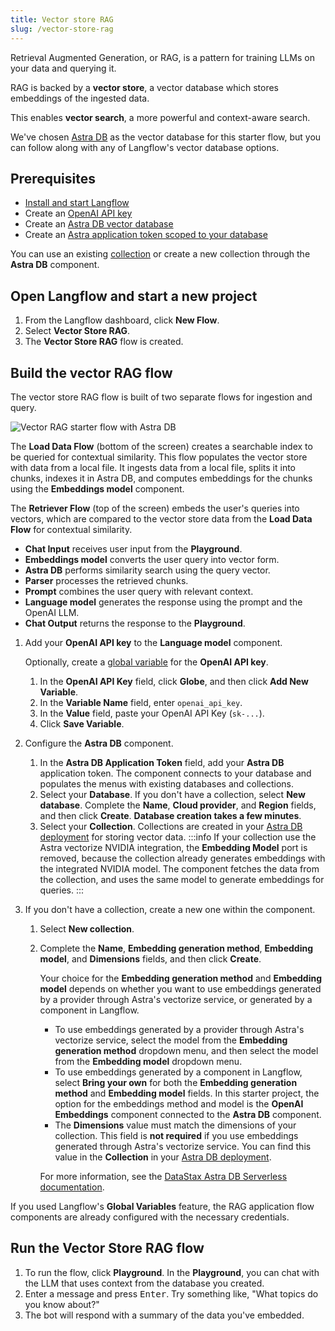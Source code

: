 ```yaml
---
title: Vector store RAG
slug: /vector-store-rag
---
```



Retrieval Augmented Generation, or RAG, is a pattern for training LLMs on your data and querying it.

RAG is backed by a **vector store**, a vector database which stores embeddings of the ingested data.

This enables **vector search**, a more powerful and context-aware search.

We've chosen [Astra DB](https://astra.datastax.com/signup?utm_source=langflow-pre-release&utm_medium=referral&utm_campaign=langflow-announcement&utm_content=create-a-free-astra-db-account) as the vector database for this starter flow, but you can follow along with any of Langflow's vector database options.

## Prerequisites

* [Install and start Langflow](/get-started-installation)
* Create an [OpenAI API key](https://platform.openai.com/api-keys)
* Create an [Astra DB vector database](https://docs.datastax.com/en/astra-db-serverless/get-started/quickstart.html)
* Create an [Astra application token scoped to your database](https://docs.datastax.com/en/astra-db-serverless/administration/manage-application-tokens.html#database-token)

You can use an existing [collection](https://docs.datastax.com/en/astra-db-serverless/databases/manage-collections.html#create-collection) or create a new collection through the **Astra DB** component.

## Open Langflow and start a new project

1. From the Langflow dashboard, click **New Flow**.
2. Select **Vector Store RAG**.
3. The **Vector Store RAG** flow is created.

## Build the vector RAG flow

The vector store RAG flow is built of two separate flows for ingestion and query.

![Vector RAG starter flow with Astra DB](/img/starter-flow-vector-rag.png)

The **Load Data Flow** (bottom of the screen) creates a searchable index to be queried for contextual similarity.
This flow populates the vector store with data from a local file.
It ingests data from a local file, splits it into chunks, indexes it in Astra DB, and computes embeddings for the chunks using the **Embeddings model** component.

The **Retriever Flow** (top of the screen) embeds the user's queries into vectors, which are compared to the vector store data from the **Load Data Flow** for contextual similarity.

- **Chat Input** receives user input from the **Playground**.
- **Embeddings model** converts the user query into vector form.
- **Astra DB** performs similarity search using the query vector.
- **Parser** processes the retrieved chunks.
- **Prompt** combines the user query with relevant context.
- **Language model** generates the response using the prompt and the OpenAI LLM.
- **Chat Output** returns the response to the **Playground**.

1. Add your **OpenAI API key** to the **Language model** component.

	Optionally, create a [global variable](/configuration-global-variables) for the **OpenAI API key**.

	1. In the **OpenAI API Key** field, click <Icon name="Globe" aria-hidden="True" /> **Globe**, and then click **Add New Variable**.
	2. In the **Variable Name** field, enter `openai_api_key`.
	3. In the **Value** field, paste your OpenAI API Key (`sk-...`).
	4. Click **Save Variable**.
2. Configure the **Astra DB** component.
	1. In the **Astra DB Application Token** field, add your **Astra DB** application token.
	The component connects to your database and populates the menus with existing databases and collections.
	2. Select your **Database**.
	If you don't have a collection, select **New database**.
	Complete the **Name**, **Cloud provider**, and **Region** fields, and then click **Create**. **Database creation takes a few minutes**.
	3. Select your **Collection**. Collections are created in your [Astra DB deployment](https://astra.datastax.com) for storing vector data.
	:::info
	If your collection use the Astra vectorize NVIDIA integration, the **Embedding Model** port is removed, because the collection already generates embeddings with the integrated NVIDIA model. The component fetches the data from the collection, and uses the same model to generate embeddings for queries.
	:::

3. If you don't have a collection, create a new one within the component.
	1. Select **New collection**.
	2. Complete the **Name**, **Embedding generation method**, **Embedding model**, and **Dimensions** fields, and then click **Create**.

		Your choice for the **Embedding generation method** and **Embedding model** depends on whether you want to use embeddings generated by a provider through Astra's vectorize service, or generated by a component in Langflow.

		* To use embeddings generated by a provider through Astra's vectorize service, select the model from the **Embedding generation method** dropdown menu, and then select the model from the **Embedding model** dropdown menu.
		* To use embeddings generated by a component in Langflow, select **Bring your own** for both the **Embedding generation method** and **Embedding model** fields. In this starter project, the option for the embeddings method and model is the **OpenAI Embeddings** component connected to the **Astra DB** component.
		* The **Dimensions** value must match the dimensions of your collection. This field is **not required** if you use embeddings generated through Astra's vectorize service. You can find this value in the **Collection** in your [Astra DB deployment](https://astra.datastax.com).

		For more information, see the [DataStax Astra DB Serverless documentation](https://docs.datastax.com/en/astra-db-serverless/databases/embedding-generation.html).


If you used Langflow's **Global Variables** feature, the RAG application flow components are already configured with the necessary credentials.

## Run the Vector Store RAG flow

1. To run the flow, click <Icon name="Play" aria-hidden="true"/> **Playground**.
In the **Playground**, you can chat with the LLM that uses context from the database you created.
2. Enter a message and press <kbd>Enter</kbd>. Try something like, "What topics do you know about?"
3. The bot will respond with a summary of the data you've embedded.
